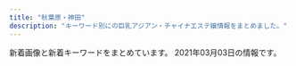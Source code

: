 ```yaml
---
title: "秋葉原・神田"
description: "キーワード別にの巨乳アジアン・チャイナエステ嬢情報をまとめました。"
---
```


新着画像と新着キーワードをまとめています。
2021年03月03日の情報です。

<DmmAffiliateIns />
<KeywordTable
  shops={
    [
    {
        "station": "JR\u795e\u7530\u99c5\u5317\u53e3",
        "keywords": {
            "C": 6,
            "88": 4,
            "D": 6,
            "90": 2,
            "89": 4,
            "85": 2
        },
        "name": "\u5065\u5eb7\u574a",
        "img_links": [
            "http://kenkoubo.link/wp-content/themes/template-salon2/images/info2.png",
            "http://kenkoubo.link/wp-content/themes/template-salon2/images/pickup-ttl.png",
            "http://kenkoubo.link/wp-content/uploads/2017/03/05.jpg",
            "http://kenkoubo.link/wp-content/uploads/2020/11/yuko_image_syusei-1-250x375.jpg",
            "https://www.mens-anavi.com/img/mens-esthe1.png",
            "http://es-tsudanuma.com/wp-content/uploads/2016/10/massage-de_88_31.jpg",
            "http://kenkoubo.link/wp-content/uploads/2017/03/05-1.jpg",
            "http://kenkoubo.link/wp-content/themes/template-salon2/images/camp-bnr3.png",
            "http://kenkoubo.link/wp-content/uploads/2019/05/ai_image_1_syusei-900x1600.jpeg",
            "http://kenkoubo.link/wp-content/themes/template-salon2/images/pickup-frame.png",
            "http://kenkoubo.link/wp-content/uploads/2017/03/08-250x375.jpg",
            "http://kenkoubo.link/wp-content/uploads/2017/03/08.jpg",
            "http://kenkoubo.link/wp-content/themes/template-salon2/images/camp-bnr.png",
            "http://kenkoubo.link/wp-content/themes/template-salon2/images/info.png",
            "http://kenkoubo.link/wp-content/uploads/2017/03/07-1.jpg",
            "http://kenkoubo.link/wp-content/uploads/2017/03/09.jpg",
            "http://kenkoubo.link/wp-content/themes/template-salon2/images/slider1.jpg",
            "http://kenkoubo.link/wp-content/uploads/2019/05/ai_image_1_syusei-250x375.jpeg",
            "http://kenkoubo.link/wp-content/themes/template-salon2/images/news-ttl.png",
            "http://kenkoubo.link/wp-content/uploads/2017/03/05-1-250x375.jpg",
            "http://kenkoubo.link/wp-content/themes/template-salon2/images/telm.png",
            "http://kenkoubo.link/wp-content/themes/template-salon2/images/camp-bnr2.png",
            "http://kenkoubo.link/wp-content/themes/template-salon2/images/05.jpg",
            "http://kenkoubo.link/wp-content/themes/template-salon2/images/camp-bnr4.png",
            "http://kenkoubo.link/wp-content/uploads/2017/03/08a.jpg",
            "http://kenkoubo.link/wp-content/uploads/2017/03/03-1-250x375.jpg",
            "http://kenkoubo.link/wp-content/uploads/2017/03/03-1.jpg",
            "http://kenkoubo.link/wp-content/uploads/2017/03/05a.jpg",
            "http://kenkoubo.link/wp-content/themes/template-salon2/images/03.jpg",
            "http://kenkoubo.link/wp-content/uploads/2019/05/rin_image_1_syusei-900x1600.jpeg",
            "http://kenkoubo.link/wp-content/uploads/2019/05/rin_image_1_syusei-250x375.jpeg",
            "http://kenkoubo.link/wp-content/themes/template-salon2/images/08.jpg",
            "http://kenkoubo.link/wp-content/uploads/2020/11/yuko_image_syusei-1.jpg",
            "http://kenkoubo.link/wp-content/uploads/2017/03/08-2.jpg"
        ],
        "url": "http://kenkoubo.link"
    },
    {
        "keywords": {
            "\u4e73": 4,
            "\u5de8\u4e73": 4,
            "C": 33,
            "F": 32
        },
        "url": "https://kanda-on.work/",
        "img_links": [
            "https://kanda-on.work/images/st/st_moe.jpg",
            "https://kanda-on.work/images/top2.png",
            "https://kanda-on.work/images/st/st_ako.jpg",
            "https://kanda-on.work/images/st/st_miki.jpg",
            "https://kanda-on.work/images/st/st_yuzuki.jpg",
            "https://kanda-on.work/images/st/st_kiki.jpg",
            "https://kanda-on.work/images/st/st_mina.jpg",
            "https://kanda-on.work/images/st/st_rara2.jpg",
            "https://kanda-on.work/images/st/st_mika.jpg",
            "https://kanda-on.work/images/st/st_kana.jpg",
            "https://kanda-on.work/images/st/st_maya.jpg",
            "https://kanda-on.work/images/st/st_natsuko.jpg",
            "https://kanda-on.work/images/st/st_koko.jpg",
            "https://kanda-on.work/images/st/st_rara.jpg",
            "https://kanda-on.work/images/st/st_yuki.jpg",
            "https://kanda-on.work/images/st/st_kaori.jpg",
            "https://kanda-on.work/images/top.png",
            "https://kanda-on.work/images/st/st_ruru.jpg",
            "https://kanda-on.work/images/st/st_lemon.jpg",
            "https://kanda-on.work/images/st/st_sakura.jpg",
            "https://kanda-on.work/images/st/st_yuri.jpg",
            "https://kanda-on.work/images/top_campaign_bottom.jpg",
            "https://kanda-on.work/images/st/st_akira.jpg",
            "https://kanda-on.work/images/st/st_arisa.jpg",
            "https://kanda-on.work/images/top_campaign.jpg",
            "https://kanda-on.work/images/st/st_akari.jpg",
            "https://kanda-on.work/images/st/st_mika2.jpg"
        ],
        "station": "JR\u795e\u7530\u99c5\u897f\u53e3",
        "name": "\u6e29"
    },
    {
        "img_links": [
            "http://www.lovegarden-s.info/img/staff.png",
            "http://www.lovegarden-s.info/photo/home/9601430403087.jpg",
            "http://www.lovegarden-s.info/photo/home/7251576458086.jpg",
            "http://www.lovegarden-s.info/photo/home/8901454735680.jpg",
            "http://www.lovegarden-s.info/photo/202002/15809557251246469135.jpg",
            "http://www.lovegarden-s.info/photo/home/4831576458331.jpg",
            "http://www.lovegarden-s.info/img/top.png",
            "http://www.lovegarden-s.info/photo/202001/15796781601253232552.jpg",
            "http://www.lovegarden-s.info/photo/home/9871580969716.jpg",
            "http://www.lovegarden-s.info/photo/home/8341599896251.jpg",
            "http://www.lovegarden-s.info/photo/201504/1430403080602083079.jpg",
            "http://www.lovegarden-s.info/img/pic_info.png",
            "http://www.lovegarden-s.info/photo/201912/15762826581589257136.jpeg",
            "http://www.lovegarden-s.info/photo/home/8951576457983.jpg",
            "http://www.lovegarden-s.info/photo/201912/15764583101976861511.jpg",
            "http://www.lovegarden-s.info/photo/201811/15420361921270089007.jpg",
            "http://www.lovegarden-s.info/img/img1.png",
            "http://www.lovegarden-s.info/img/info.png",
            "http://www.lovegarden-s.info/img/re2.png",
            "http://www.lovegarden-s.info/img/link.png",
            "http://www.lovegarden-s.info/photo/home/4231542036212.jpg",
            "http://www.lovegarden-s.info/photo/201912/15762841361405259657.png",
            "http://www.lovegarden-s.info/photo/home/4781579678186.jpg",
            "http://www.lovegarden-s.info/photo/home/1071580955755.jpg",
            "http://www.lovegarden-s.info/photo/202002/1580969705245014003.jpeg",
            "http://www.lovegarden-s.info/photo/201602/14547356612012610027.jpg",
            "http://www.lovegarden-s.info/photo/201602/1455104915985663806.jpg",
            "http://www.lovegarden-s.info/photo/202009/15998962431272351164.jpeg",
            "http://www.lovegarden-s.info/photo/home/8651455104921.jpg",
            "http://www.lovegarden-s.info/img/return.png",
            "http://www.lovegarden-s.info/img/img2.png"
        ],
        "keywords": {
            "86": 4,
            "85": 6,
            "D": 18,
            "89": 4,
            "87": 8,
            "E": 2
        },
        "station": "JR\u79cb\u8449\u539f\u99c5\u662d\u548c\u901a\u308a\u53e3",
        "name": "\u30e9\u30d6\u30ac\u30fc\u30c7\u30f3",
        "url": "http://www.lovegarden-s.info/"
    },
    {
        "name": "COCORO",
        "url": "http://k-cocoro.co/",
        "keywords": {
            "G": 1,
            "D": 4,
            "E": 4
        },
        "img_links": [
            "http://k-cocoro.co/images/yui.jpg",
            "http://k-cocoro.co/images/pagetop.png",
            "http://k-cocoro.co/images/004.jpg",
            "http://k-cocoro.co/images/gg2.jpg",
            "http://k-cocoro.co/images/girl_top.png",
            "http://k-cocoro.co/images/right_bottom.png",
            "http://k-cocoro.co/images/tite-staff.png",
            "http://k-cocoro.co/images/001.jpg",
            "http://k-cocoro.co/images/s2.jpg",
            "http://k-cocoro.co/images/nei_01.png",
            "http://k-cocoro.co/images/003.jpg",
            "http://k-cocoro.co/images/girlx_top.png",
            "http://k-cocoro.co/images/shishu_02.jpg",
            "http://k-cocoro.co/images/002.jpg",
            "http://k-cocoro.co/images/mya.jpg",
            "http://k-cocoro.co/images/momo.jpg",
            "http://k-cocoro.co/images/noimage.jpg",
            "http://k-cocoro.co/images/ss.jpg",
            "http://k-cocoro.co/images/right_top.png",
            "http://k-cocoro.co/images/yu.jpg",
            "http://k-cocoro.co/images/grande.jpg",
            "http://k-cocoro.co/images/g3.jpg",
            "http://k-cocoro.co/images/nei_03.png",
            "http://k-cocoro.co/images/news_top.jpg",
            "http://k-cocoro.co/images/shishu_01.jpg",
            "http://k-cocoro.co/images/tite-magazine.png",
            "http://k-cocoro.co/images/shishu_03.jpg",
            "http://k-cocoro.co/images/remo.jpg",
            "http://k-cocoro.co/images/mail.png",
            "http://k-cocoro.co/images/girl_01.png",
            "http://k-cocoro.co/images/girl_03.png",
            "http://k-cocoro.co/images/gg1.jpg"
        ],
        "station": "JR\u795e\u7530\u99c5\u6771\u53e3"
    },
    {
        "url": "http://xn--vckg5a9gugx77p8s4b.biz/",
        "img_links": [
            "http://xn--vckg5a9gugx77p8s4b.biz/images/m20.jpg",
            "http://xn--vckg5a9gugx77p8s4b.biz/images/cg01.jpg",
            "http://xn--vckg5a9gugx77p8s4b.biz/images/lab.jpg",
            "http://xn--vckg5a9gugx77p8s4b.biz/images/cg07.jpg",
            "http://xn--vckg5a9gugx77p8s4b.biz/images/rot.jpg",
            "http://xn--vckg5a9gugx77p8s4b.biz/images/top.jpg",
            "http://xn--vckg5a9gugx77p8s4b.biz/images/t3.jpg",
            "http://xn--vckg5a9gugx77p8s4b.biz/images/ltb.jpg",
            "http://xn--vckg5a9gugx77p8s4b.biz/images/m30.jpg",
            "http://xn--vckg5a9gugx77p8s4b.biz/images/cg05.jpg",
            "http://xn--vckg5a9gugx77p8s4b.biz/images/cg02.jpg",
            "http://xn--vckg5a9gugx77p8s4b.biz/images/ret.jpg",
            "http://xn--vckg5a9gugx77p8s4b.biz/images/t5.jpg",
            "http://xn--vckg5a9gugx77p8s4b.biz/images/line.png",
            "http://xn--vckg5a9gugx77p8s4b.biz/images/fla.jpg",
            "http://xn--vckg5a9gugx77p8s4b.biz/images/act.jpg",
            "http://xn--vckg5a9gugx77p8s4b.biz/images/cg06.jpg",
            "http://xn--vckg5a9gugx77p8s4b.biz/images/t4.jpg",
            "http://xn--vckg5a9gugx77p8s4b.biz/images/t2.jpg",
            "http://xn--vckg5a9gugx77p8s4b.biz/images/cg051.jpg",
            "http://xn--vckg5a9gugx77p8s4b.biz/images/no.png",
            "http://xn--vckg5a9gugx77p8s4b.biz/images/m50.jpg",
            "http://xn--vckg5a9gugx77p8s4b.biz/images/cg03.jpg",
            "http://xn--vckg5a9gugx77p8s4b.biz/images/ret1.jpg",
            "http://xn--vckg5a9gugx77p8s4b.biz/images/t1.jpg",
            "http://xn--vckg5a9gugx77p8s4b.biz/images/m40.jpg",
            "http://xn--vckg5a9gugx77p8s4b.biz/images/m10.jpg",
            "http://xn--vckg5a9gugx77p8s4b.biz/images/m60.jpg"
        ],
        "keywords": {
            "D": 2,
            "E": 4,
            "85": 1,
            "86": 5
        },
        "name": "\u82b1\u6c34\u6728",
        "station": "JR\u79cb\u8449\u539f\u99c5\u662d\u548c\u901a\u308a\u53e3"
    },
    {
        "url": "http://kaede.tyo.cm/",
        "img_links": [
            "http://kaede.tyo.cm/images/n1.jpg",
            "http://kaede.tyo.cm/images/s1.png",
            "http://kaede.tyo.cm/photos/sites/15/2019/07/2019072310543855.jpg",
            "http://kaede.tyo.cm/photos/sites/15/2018/01/2018013009203349.jpg",
            "http://kaede.tyo.cm/images/top.png",
            "http://kaede.tyo.cm/photos/sites/15/2018/03/2018031401333199.jpg",
            "http://kaede.tyo.cm/photos/sites/15/2019/08/201908021145272.jpg",
            "http://kaede.tyo.cm/photos/sites/15/2017/04/8.jpg",
            "http://kaede.tyo.cm/photos/sites/15/2017/03/298510852981895493.jpg",
            "http://kaede.tyo.cm/photos/sites/15/2018/12/2018122510575438.jpg",
            "http://kaede.tyo.cm/photos/sites/15/2018/07/2018070602462928.jpg",
            "http://kaede.tyo.cm/photos/sites/15/2018/03/2018032208244424.jpg",
            "http://kaede.tyo.cm/photos/sites/15/2019/07/2019072218445895.jpg",
            "http://kaede.tyo.cm/photos/sites/15/2018/10/2018101210462259.jpg",
            "http://kaede.tyo.cm/photos/sites/15/2017/05/05.jpg",
            "http://kaede.tyo.cm/images/room1.jpg",
            "http://kaede.tyo.cm/photos/sites/15/2018/12/2018122510562151.jpg",
            "http://kaede.tyo.cm/images/s_news.png",
            "http://kaede.tyo.cm/photos/sites/15/2019/11/2019110102312566.jpg",
            "http://kaede.tyo.cm/photos/sites/15/2018/12/2018122811325315.jpg",
            "http://kaede.tyo.cm/photos/sites/15/2017/11/2017112902394723.jpg",
            "http://kaede.tyo.cm/images/n3.png",
            "http://kaede.tyo.cm/photos/sites/15/2018/09/2018090301232862.jpg",
            "http://kaede.tyo.cm/images/mobile.png",
            "http://kaede.tyo.cm/photos/sites/15/2018/06/2018060802410544.jpg",
            "http://kaede.tyo.cm/photos/sites/15/2018/07/201807050359241.jpg",
            "http://kaede.tyo.cm/photos/sites/15/2017/07/\u5fae\u4fe1\u56fe\u7247_20170731133036.jpg",
            "http://kaede.tyo.cm/images/s_pick.png",
            "http://kaede.tyo.cm/photos/sites/15/2019/11/2019110102312976.jpg",
            "http://kaede.tyo.cm/photos/sites/15/2017/04/03.jpg",
            "http://kaede.tyo.cm/photos/sites/15/2020/03/2020031613344696.jpg",
            "http://kaede.tyo.cm/photos/sites/15/2017/12/2017121802123582.jpg",
            "http://kaede.tyo.cm/photos/sites/15/2017/05/10.jpg",
            "http://kaede.tyo.cm/photos/sites/15/2018/05/2018052602053211.jpg",
            "http://kaede.tyo.cm/images/room4.jpg",
            "http://kaede.tyo.cm/photos/sites/15/2020/08/2020081913203996.jpg",
            "http://kaede.tyo.cm/images/s_staff.jpg",
            "http://kaede.tyo.cm/images/s3.png",
            "http://kaede.tyo.cm/images/room3.jpg",
            "http://kaede.tyo.cm/photos/sites/15/2019/05/2019051510502494.jpg",
            "http://kaede.tyo.cm/photos/sites/15/2019/08/201908031036100.jpg",
            "http://kaede.tyo.cm/photos/sites/15/2018/04/2018042103445537.jpg",
            "http://kaede.tyo.cm/photos/sites/15/2018/12/2018122110282270.jpg",
            "http://kaede.tyo.cm/images/room2.jpg",
            "http://kaede.tyo.cm/photos/sites/15/2018/07/2018071202180120.jpg",
            "http://kaede.tyo.cm/photos/sites/15/2017/05/1.jpg",
            "http://kaede.tyo.cm/photos/sites/15/2019/01/2019012110352218.jpg",
            "http://kaede.tyo.cm/photos/sites/15/2019/09/2019092410360674.jpg",
            "http://kaede.tyo.cm/photos/sites/15/2017/04/st4.jpg",
            "http://kaede.tyo.cm/photos/sites/15/2018/09/2018092310253191.jpg"
        ],
        "station": "JR\u795e\u7530\u99c5\u6771\u53e3",
        "keywords": {
            "C": 2,
            "D": 21,
            "87": 6,
            "85": 5,
            "88": 2,
            "84": 1,
            "86": 14,
            "F": 1,
            "90": 1,
            "E": 5,
            "\u4e73": 1
        },
        "name": "\u604b\u306e\u82b1"
    },
    {
        "name": "Oualia\u30fb\u30af\u30aa\u30ea\u30a2",
        "img_links": [
            "http://www.asakusabashi-est.xyz/images/staff/4/3.jpg",
            "http://www.asakusabashi-est.xyz/images/index-aridel_18.jpg",
            "http://www.asakusabashi-est.xyz/images/staff/6.jpg",
            "http://www.asakusabashi-est.xyz/images/idnex-down/index-down-if_05.jpg",
            "http://www.asakusabashi-est.xyz/images/idnex-down/index-down-if_03.jpg",
            "http://www.asakusabashi-est.xyz/images/nav/lanmu-t-sys.jpg",
            "http://www.asakusabashi-est.xyz/images/index-aridel_10.jpg",
            "http://www.asakusabashi-est.xyz/images/idnex-down/index-down-if_12.jpg",
            "http://www.asakusabashi-est.xyz/images/index-aridel_02.jpg",
            "http://www.asakusabashi-est.xyz/images/staff/4/2.jpg",
            "http://www.asakusabashi-est.xyz/images/staff/akira.jpg",
            "http://www.asakusabashi-est.xyz/images/idnex-down/index-down-if_07.jpg",
            "http://www.asakusabashi-est.xyz/images/shop/zi4.png",
            "http://www.asakusabashi-est.xyz/images/shop/zi2.png",
            "http://www.asakusabashi-est.xyz/images/index-aridel_07.jpg",
            "http://www.asakusabashi-est.xyz/images/shop/zi3.png",
            "http://www.asakusabashi-est.xyz/images/nav/lanmu-t-st.jpg",
            "http://www.asakusabashi-est.xyz/images/index-aridel_24.jpg",
            "http://www.asakusabashi-est.xyz/images/nav/lanmu-t-job.jpg",
            "http://www.asakusabashi-est.xyz/images/staff/4/4.jpg",
            "http://www.asakusabashi-est.xyz/images/staff/2/moro/moro.jpg",
            "http://www.asakusabashi-est.xyz/images/sys/lanmu-zi-s7.png",
            "http://www.asakusabashi-est.xyz/images/top/t3.jpg",
            "http://www.asakusabashi-est.xyz/images/shop/zi.png",
            "http://www.asakusabashi-est.xyz/images/index-aridel_20.jpg",
            "http://www.asakusabashi-est.xyz/images/top/t2.jpg",
            "http://www.asakusabashi-est.xyz/images/top/t3.png"
        ],
        "keywords": {
            "84": 1
        },
        "station": "JR\u6d45\u8349\u6a4b\u99c5\u6771\u53e3",
        "url": "http://www.asakusabashi-est.xyz/"
    },
    {
        "name": "NeNe\uff5e\u30cd\u30cd\uff5e",
        "url": "http://nene-kanda.net/index.html",
        "img_links": [
            "http://nene-kanda.net/images/share/tel.png",
            "http://nene-kanda.net/images/st/st_miki.jpg",
            "http://nene-kanda.net/images/st/st_ruru.jpg",
            "http://nene-kanda.net/images/2.jpg",
            "http://nene-kanda.net/images/1.jpg",
            "http://nene-kanda.net/images/share/pagetop.png",
            "http://nene-kanda.net/images/3.jpg",
            "http://nene-kanda.net/images/st/st_mimi.jpg",
            "http://nene-kanda.net/images/topimage/subimage.jpg",
            "http://nene-kanda.net/images/topimage/topimage.jpg",
            "http://nene-kanda.net/images/st/st_mie.jpg",
            "http://nene-kanda.net/images/st/st_hitomi.jpg",
            "http://nene-kanda.net/images/4.jpg",
            "http://nene-kanda.net/images/st/st_saki.jpg",
            "http://nene-kanda.net/images/share/sptel.png",
            "http://nene-kanda.net/images/st/st_mao.jpg"
        ],
        "keywords": {
            "E": 4,
            "F": 4,
            "C": 33,
            "D": 11
        },
        "station": "JR\u795e\u7530\u99c5\u5317\u53e3"
    },
    {
        "url": "http://genki-morix2.asia/",
        "keywords": {
            "87": 6,
            "C": 9,
            "88": 2,
            "86": 1,
            "85": 7,
            "89": 1,
            "84": 2
        },
        "img_links": [
            "http://genki-morix2.asia/img/st55.jpg",
            "http://genki-morix2.asia/img/st57.jpg",
            "http://genki-morix2.asia/img/st47.jpg",
            "http://genki-morix2.asia/img/st019.jpg",
            "http://genki-morix2.asia/img/Q.png",
            "http://genki-morix2.asia/img/st53.jpg",
            "http://genki-morix2.asia/img/i.png",
            "http://genki-morix2.asia/img/st16.jpg",
            "http://genki-morix2.asia/img/sta55.jpg",
            "http://genki-morix2.asia/img/st30.jpg",
            "http://genki-morix2.asia/img/st38.jpg",
            "http://genki-morix2.asia/img/st54.jpg",
            "http://genki-morix2.asia/img/sta56.jpg",
            "http://genki-morix2.asia/img/st52.jpg",
            "http://genki-morix2.asia/img/st17.jpg",
            "http://genki-morix2.asia/img/st24.jpg",
            "http://genki-morix2.asia/img/a.png",
            "http://genki-morix2.asia/img/st19.jpg",
            "http://genki-morix2.asia/img/sta57.jpg",
            "http://genki-morix2.asia/img/st56.jpg",
            "http://genki-morix2.asia/img/no-photo-newface.jpg",
            "http://genki-morix2.asia/img/botton.png",
            "http://genki-morix2.asia/img/st053.jpg"
        ],
        "station": "JR\u795e\u7530\u99c5\u6771\u53e3",
        "name": "\u5143\u6c17\u30e2\u30ea\u30e2\u30ea"
    },
    {
        "name": "\u30cf\u30d4\u30cd\u30b9",
        "station": "JR\u795e\u7530\u99c5\u5317\u53e3",
        "url": "http://loman.ies.fun/",
        "keywords": {
            "86": 8,
            "E": 4,
            "D": 11,
            "87": 4,
            "85": 5,
            "89": 1,
            "83": 2,
            "C": 33,
            "88": 1
        },
        "img_links": [
            "http://loman.ies.fun/photos/sites/33/2020/03/2020032612000446.jpg",
            "http://loman.ies.fun/images/room3.jpg",
            "http://loman.ies.fun/photos/sites/33/2020/03/202003261138067.jpg",
            "http://loman.ies.fun/photos/sites/33/2020/03/202003261158439.jpg",
            "http://loman.ies.fun/photos/sites/33/2020/03/2020032611445837.jpg",
            "http://loman.ies.fun/images/s_news.png",
            "http://loman.ies.fun/photos/sites/33/2020/03/2020032611581687.jpg",
            "http://loman.ies.fun/images/girl-z2.jpg",
            "http://loman.ies.fun/photos/sites/33/2020/03/2020032611565587.jpg",
            "http://loman.ies.fun/photos/sites/33/2020/03/2020032611511046.jpg",
            "http://loman.ies.fun/images/room4.jpg",
            "http://loman.ies.fun/photos/sites/33/2020/08/2020081913260795.jpg",
            "http://loman.ies.fun/images/room1.jpg",
            "http://loman.ies.fun/photos/sites/33/2020/03/202003261200240.jpg",
            "http://loman.ies.fun/photos/sites/33/2020/03/2020032611584396.jpg",
            "http://loman.ies.fun/photos/sites/33/2020/03/2020032611445885.jpg",
            "http://loman.ies.fun/images/room2.jpg",
            "http://loman.ies.fun/photos/sites/33/2020/03/202003261151446.jpg",
            "http://loman.ies.fun/photos/sites/33/2020/03/2020032611562755.jpg",
            "http://loman.ies.fun/images/s_staff.png",
            "http://loman.ies.fun/images/mobile.jpg",
            "http://loman.ies.fun/images/girl-z1.jpg",
            "http://loman.ies.fun/images/top.png",
            "http://loman.ies.fun/photos/sites/33/2020/03/2020032611565659.jpg",
            "http://loman.ies.fun/photos/sites/33/2020/03/2020032611522152.jpg",
            "http://loman.ies.fun/photos/sites/33/2020/03/2020032611565613.jpg",
            "http://loman.ies.fun/photos/sites/33/2020/03/2020032611153250.jpg",
            "http://loman.ies.fun/photos/sites/33/2020/03/2020032611555543.jpg",
            "http://loman.ies.fun/photos/sites/33/2020/03/2020032611553428.jpg",
            "http://loman.ies.fun/photos/sites/33/2020/03/2020032611443518.jpg",
            "http://loman.ies.fun/images/s_pick.png",
            "http://loman.ies.fun/photos/sites/33/2020/03/2020032611581578.jpg"
        ]
    },
    {
        "img_links": [],
        "name": "\u6c34\u306e\u604b",
        "keywords": {},
        "url": "https://mizuno-koi.com/",
        "station": "JR\u795e\u7530\u99c5\u5357\u53e3"
    },
    {
        "station": "JR\u795e\u7530\u99c5\u897f\u53e3",
        "keywords": {
            "86": 11
        },
        "img_links": [
            "http://massage-esthe.xyz/img/r2.jpg",
            "http://massage-esthe.xyz/img/fla.jpg",
            "http://massage-esthe.xyz/img/eve.jpg",
            "http://massage-esthe.xyz/img/st3.jpg",
            "http://massage-esthe.xyz/img/st5.jpg",
            "http://massage-esthe.xyz/img/nosta.jpg",
            "http://massage-esthe.xyz/img/sta1.jpg",
            "http://massage-esthe.xyz/img/r1.jpg",
            "http://massage-esthe.xyz/img/r4.jpg",
            "http://massage-esthe.xyz/img/no.png",
            "http://massage-esthe.xyz/img/sta5.jpg",
            "http://massage-esthe.xyz/img/st4.jpg",
            "http://massage-esthe.xyz/img/sta2.jpg",
            "http://massage-esthe.xyz/img/top.jpg",
            "http://massage-esthe.xyz/img/sta4.jpg",
            "http://massage-esthe.xyz/img/st2.jpg",
            "http://massage-esthe.xyz/img/sta3.jpg",
            "http://massage-esthe.xyz/img/st1.jpg"
        ],
        "url": "http://massage-esthe.xyz/",
        "name": "\u7652\u3057\u306e\u68ee"
    },
    {
        "name": "\u9806\u98a8",
        "station": "JR\u79cb\u8449\u539f\u99c5\u662d\u548c\u901a\u308a\u53e3",
        "img_links": [
            "http://junpuadmin.jpest.net/uploads/2021/01/g1-1.jpg",
            "http://junpu.jpest.net/images/tt.jpg",
            "http://junpuadmin.jpest.net/uploads/2021/01/admin-ajax.jpg",
            "http://junpuadmin.jpest.net/uploads/2021/01/E3B6B02E-4F32-431B-90DF-8F02A102ED7A.jpg",
            "http://junpuadmin.jpest.net/uploads/2021/01/7.jpg",
            "http://junpu.jpest.net/images/sys4.jpg",
            "http://junpuadmin.jpest.net/uploads/2021/01/8FAC8FB2-DB21-4688-B50C-530DE522F742.jpg",
            "http://junpu.jpest.net/images/sys3.jpg",
            "http://junpuadmin.jpest.net/uploads/2021/01/IMG_1555.jpg",
            "http://junpu.jpest.net/images/head.jpg",
            "http://junpu.jpest.net/images/telb1.jpg",
            "http://junpu.jpest.net/images/footer.jpg",
            "http://junpu.jpest.net/images/tiao.jpg",
            "http://junpuadmin.jpest.net/uploads/2021/01/IMG_1616-2.jpg",
            "http://junpu.jpest.net/images/telhead.jpg",
            "http://junpu.jpest.net/images/r4.jpg",
            "http://junpuadmin.jpest.net/uploads/2021/01/E3B6B02E-4F32-431B-90DF-8F02A102ED7A-1.jpg",
            "http://junpuadmin.jpest.net/uploads/2021/01/IMG_2402-1.jpg",
            "http://junpuadmin.jpest.net/uploads/2021/02/IMG_2214-1.jpg",
            "http://junpuadmin.jpest.net/uploads/2021/01/5.jpg",
            "http://junpuadmin.jpest.net/uploads/2021/01/5BBD19C5-8DEF-48E7-87D0-CEBE168F2E36-2.jpg",
            "http://junpu.jpest.net/images/b1.jpg",
            "http://junpuadmin.jpest.net/uploads/2021/01/6DEF0C3A-BC24-43F3-86B7-EA77E5E3A717.jpg"
        ],
        "url": "http://junpu.jpest.net/",
        "keywords": {
            "88": 1,
            "C": 4,
            "84": 1,
            "87": 1,
            "D": 3,
            "90": 1,
            "89": 1
        }
    },
    {
        "name": "\u5409\u96c5",
        "img_links": [
            "http://ziya7788.info/images/top-1_07.jpg",
            "http://ziya7788.info/images/top-munu-1_04.jpg",
            "http://ziya7788.info/images/i-1.jpg",
            "http://ziya7788.info/images/top-img.jpg",
            "http://ziya7788.info/images/i-4.jpg",
            "http://ziya7788.info/images/top-1_04.jpg",
            "http://ziya7788.info/images/top-munu-1_06.jpg",
            "http://ziya7788.info/images/top-1_01.jpg",
            "http://ziya7788.info/images/top-1_02.jpg",
            "http://ziya7788.info/images/top-munu-1_02.jpg",
            "http://ziya7788.info/images/top-munu-1_01.jpg",
            "http://ziya7788.info/images/top-news.jpg",
            "http://ziya7788.info/images/i-5.jpg",
            "http://ziya7788.info/images/staff-img.jpg",
            "http://ziya7788.info/images/top-1_03.jpg",
            "http://ziya7788.info/images/top-munu-1_03.jpg",
            "http://ziya7788.info/images/top-1_05.jpg",
            "http://ziya7788.info/images/top-1_08.jpg",
            "http://ziya7788.info/images/top-1_09.jpg",
            "http://ziya7788.info/images/i-3.jpg",
            "http://ziya7788.info/images/i-6.jpg",
            "http://ziya7788.info/images/i-2.jpg",
            "http://ziya7788.info/images/top-1_06.jpg",
            "http://ziya7788.info/images/index_qr.jpg",
            "http://ziya7788.info/images/top-munu-1_05.jpg"
        ],
        "url": "http://ziya7788.info/",
        "station": "JR\u79cb\u8449\u539f\u99c5\u662d\u548c\u901a\u308a\u53e3",
        "keywords": {}
    },
    {
        "img_links": [
            "http://jasmine-massage.info/img/st0198.jpg",
            "http://jasmine-massage.info/i/img/r1.jpg",
            "http://jasmine-massage.info/img/botton.jpg",
            "http://jasmine-massage.info/img/mo.png",
            "http://jasmine-massage.info/i/img/sta196.jpg",
            "http://jasmine-massage.info/img/st196.jpg",
            "http://jasmine-massage.info/i/img/st196.jpg",
            "http://jasmine-massage.info/img/st0200.jpg",
            "http://jasmine-massage.info/img/head.jpg",
            "http://jasmine-massage.info/img/sta201.jpg",
            "http://jasmine-massage.info/img/sta200.jpg",
            "http://jasmine-massage.info/img/s198.jpg",
            "http://jasmine-massage.info/img/sta198.jpg",
            "http://jasmine-massage.info/i/img/r4.jpg",
            "http://jasmine-massage.info/img/st0196.jpg",
            "http://jasmine-massage.info/img/sj.jpg",
            "http://jasmine-massage.info/img/st200.jpg",
            "http://jasmine-massage.info/img/st201.jpg",
            "http://jasmine-massage.info/img/nos.jpg",
            "http://jasmine-massage.info/i/img/sta200.jpg",
            "http://jasmine-massage.info/img/sta196.jpg",
            "http://jasmine-massage.info/img/s201.jpg",
            "http://jasmine-massage.info/i/img/sta201.jpg",
            "http://jasmine-massage.info/i/img/sta198.jpg",
            "http://jasmine-massage.info/img/s200.jpg",
            "http://jasmine-massage.info/img/st198.jpg",
            "http://jasmine-massage.info/i/img/r3.jpg",
            "http://jasmine-massage.info/img/s196.jpg",
            "http://jasmine-massage.info/i/img/r2.jpg"
        ],
        "station": "JR\u79cb\u8449\u539f\u99c5\u662d\u548c\u901a\u308a\u53e3",
        "name": "\u96a0\u308c\u5bb6",
        "url": "http://jasmine-massage.info/",
        "keywords": {
            "86": 3,
            "85": 3,
            "D": 5,
            "87": 2,
            "C": 14
        }
    },
    {
        "url": "http://refresh-salon.tokyo/",
        "name": "\u3082\u307f\u697d",
        "keywords": {
            "D": 20,
            "E": 2,
            "C": 41,
            "G": 2
        },
        "img_links": [
            "http://refresh-salon.tokyo/images/st/st_saya.jpg",
            "http://refresh-salon.tokyo/images/st/st_risa.jpg",
            "http://refresh-salon.tokyo/images/st/st_mei.jpg",
            "http://refresh-salon.tokyo/images/st/st_nana.jpg",
            "http://refresh-salon.tokyo/images/st/st_anna.jpg",
            "http://refresh-salon.tokyo/images/st/st_rin.jpg",
            "http://refresh-salon.tokyo/images/img/wanted.jpg",
            "http://refresh-salon.tokyo/images/st/st_miko.jpg",
            "http://refresh-salon.tokyo/images/st/st_momo.jpg",
            "http://refresh-salon.tokyo/images/st/st_koko.jpg",
            "http://refresh-salon.tokyo/images/topimage/main2.jpg",
            "http://refresh-salon.tokyo/images/st/st_mariko.jpg",
            "http://refresh-salon.tokyo/images/st/st_aiko.jpg",
            "http://refresh-salon.tokyo/images/st/st_junko.jpg"
        ],
        "station": "JR\u795e\u7530\u99c5\u897f\u53e3"
    },
    {
        "url": "http://esute-kanda.tokyo/",
        "keywords": {
            "\u7206\u4e73": 3,
            "G": 3,
            "\u4e73": 3,
            "F": 7,
            "E": 3,
            "D": 9,
            "\u80f8": 1,
            "C": 18
        },
        "station": "\u795e\u7530\u99c5\u897f\u53e3",
        "img_links": [
            "http://esute-kanda.tokyo/images/st/st_mao.jpg",
            "http://esute-kanda.tokyo/images/st/st_natsu.jpg",
            "http://esute-kanda.tokyo/images/st/st_yaya.jpg",
            "http://esute-kanda.tokyo/images/st/st_jennie.jpg",
            "http://esute-kanda.tokyo/images/access/ac_photo.jpg",
            "http://esute-kanda.tokyo/images/st/st_ayaka.jpg",
            "http://esute-kanda.tokyo/images/st/st_ran.jpg",
            "http://esute-kanda.tokyo/images/st/st_suzu.jpg",
            "http://esute-kanda.tokyo/images/top2.png",
            "http://esute-kanda.tokyo/images/st/st_momo.jpg",
            "http://esute-kanda.tokyo/images/st/st_riri.jpg",
            "http://esute-kanda.tokyo/images/st/st_moka.jpg",
            "http://esute-kanda.tokyo/images/st/st_jennie2.jpg",
            "http://esute-kanda.tokyo/images/st/st_yuuka.jpg",
            "http://esute-kanda.tokyo/images/st/st_yuki.jpg",
            "http://esute-kanda.tokyo/images/st/st_sakura.jpg",
            "http://esute-kanda.tokyo/images/st/st_ryo.jpg",
            "http://esute-kanda.tokyo/images/st/st_kanon.jpg",
            "http://esute-kanda.tokyo/images/st/st_nanami.jpg",
            "http://esute-kanda.tokyo/images/st/st_riko.jpg",
            "http://esute-kanda.tokyo/images/st/st_mariko.jpg",
            "http://esute-kanda.tokyo/images/st/st_rui.jpg",
            "http://esute-kanda.tokyo/images/top.png",
            "http://esute-kanda.tokyo/images/st/st_yuyu.jpg",
            "http://esute-kanda.tokyo/images/st/st_sara.jpg"
        ],
        "name": "\u8336\u8336"
    },
    {
        "keywords": {
            "C": 1,
            "88": 1,
            "F": 2,
            "89": 2,
            "E": 1
        },
        "img_links": [
            "http://gakuenadmin.jpest.net/uploads/2020/11/2020112607090815.jpeg",
            "http://gakuenadmin.jpest.net/uploads/2021/02/202102151157232.jpeg",
            "http://gakuen.jpest.net/images/c4.jpg",
            "http://gakuen.jpest.net/images/c5.jpg",
            "http://gakuen.jpest.net/images/c10.jpg",
            "http://gakuenadmin.jpest.net/uploads/2021/01/2021013104094765.jpg",
            "http://gakuen.jpest.net/images/c3.jpg",
            "http://gakuenadmin.jpest.net/uploads/2021/02/2021021405363587.jpeg",
            "http://gakuenadmin.jpest.net/uploads/2020/11/2020111707403491.jpg",
            "http://gakuenadmin.jpest.net/uploads/2021/02/2021021404543751.jpg",
            "http://gakuenadmin.jpest.net/uploads/2020/11/2020111905172382.jpeg",
            "http://gakuen.jpest.net/images/c8.jpg",
            "http://gakuen.jpest.net/images/c2.jpg",
            "http://gakuen.jpest.net/images/c1.jpg",
            "http://gakuenadmin.jpest.net/uploads/2021/02/2021021709012527.jpeg",
            "http://gakuenadmin.jpest.net/uploads/2020/11/g4.jpg",
            "http://gakuenadmin.jpest.net/uploads/2021/02/2021021404551428.jpg",
            "http://gakuenadmin.jpest.net/uploads/2021/02/2021021511572740.jpeg",
            "http://gakuen.jpest.net/images/c7.jpg",
            "http://gakuen.jpest.net/images/c9.jpg",
            "http://gakuen.jpest.net/images/c6.jpg",
            "http://gakuenadmin.jpest.net/uploads/2020/11/2020111905143846.jpeg",
            "http://gakuenadmin.jpest.net/uploads/2020/11/202011170741460-e1613281451949.jpg",
            "http://gakuenadmin.jpest.net/uploads/2021/02/2021021404545968.jpg",
            "http://gakuenadmin.jpest.net/uploads/2021/02/2021021404545183.jpg",
            "http://gakuen.jpest.net/images/tel.png",
            "http://gakuenadmin.jpest.net/uploads/2021/01/2021013104085726.jpg",
            "http://gakuenadmin.jpest.net/uploads/2021/02/2021021709042073.jpeg",
            "http://gakuenadmin.jpest.net/uploads/2020/11/2020112607092280.jpeg"
        ],
        "name": "\u5c11\u5973\u5b66\u5712",
        "station": "JR\u79cb\u8449\u539f\u99c5\u662d\u548c\u901a\u308a\u53e3",
        "url": "http://gakuen.jpest.net/"
    },
    {
        "station": "JR\u79cb\u8449\u539f\u99c5\u96fb\u6c17\u8857\u53e3",
        "keywords": {
            "86": 1,
            "87": 2,
            "C": 2,
            "85": 2,
            "D": 3
        },
        "img_links": [
            "http://www.kien-es.info/images/staff_t.jpg",
            "http://www.kien-es.info/sp/images/footer.png",
            "http://www.kien-es.info/img/kaori.png",
            "http://www.kien-es.info/images/mobile.jpg",
            "http://www.kien-es.info/sp/images/tel.jpg",
            "http://www.kien-es.info/images/sm.jpg",
            "http://www.kien-es.info/images/sys1.jpg",
            "http://www.kien-es.info/sp/images/news.jpg",
            "http://www.kien-es.info/sp/images/3.jpg",
            "http://www.kien-es.info/img/kara2.jpg",
            "http://www.kien-es.info/sp/img/kumi1.jpg",
            "http://www.kien-es.info/sp/images/sys4.png",
            "http://www.kien-es.info/images/9.jpg",
            "http://www.kien-es.info/sp/staff/haruka.png",
            "http://www.kien-es.info/images/int1.jpg",
            "http://www.kien-es.info/sp/menu/staff.jpg",
            "http://www.kien-es.info/sp/images/6.jpg",
            "http://www.kien-es.info/sp/images/sys3.jpg",
            "http://www.kien-es.info/sp/img/emi1.jpg",
            "http://www.kien-es.info/sp/images/interior_t.jpg",
            "http://www.kien-es.info/images/3.jpg",
            "http://www.kien-es.info/images/int2.jpg",
            "http://www.kien-es.info/images/sys2.jpg",
            "http://www.kien-es.info/sp/images/ac2.png",
            "http://www.kien-es.info/sp/images/int1.jpg",
            "http://www.kien-es.info/sp/staff/kara.png",
            "http://www.kien-es.info/sp/img/kumi2.jpg",
            "http://www.kien-es.info/sp/images/head.jpg",
            "http://www.kien-es.info/images/14.jpg",
            "http://www.kien-es.info/sp/images/sys2.jpg",
            "http://www.kien-es.info/images/4.jpg",
            "http://www.kien-es.info/img/emi1.jpg",
            "http://www.kien-es.info/sp/staff/emi.png",
            "http://www.kien-es.info/sp/staff/kumi.png",
            "http://www.kien-es.info/sp/staff/yumi.png",
            "http://www.kien-es.info/images/info.jpg",
            "http://www.kien-es.info/img/kaori1.jpg",
            "http://www.kien-es.info/sp/images/1.jpg",
            "http://www.kien-es.info/sp/img/haruka1.jpg",
            "http://www.kien-es.info/images/2.jpg",
            "http://www.kien-es.info/images/head.jpg",
            "http://www.kien-es.info/images/1.jpg",
            "http://www.kien-es.info/sp/menu/top.jpg",
            "http://www.kien-es.info/img/kumi2.jpg",
            "http://www.kien-es.info/img/kumi1.jpg",
            "http://www.kien-es.info/images/12.jpg",
            "http://www.kien-es.info/sp/images/rec.jpg",
            "http://www.kien-es.info/sp/images/int2.png",
            "http://www.kien-es.info/img/kara.png",
            "http://www.kien-es.info/images/11.jpg",
            "http://www.kien-es.info/img/haruka1.jpg",
            "http://www.kien-es.info/sp/img/kara1.jpg",
            "http://www.kien-es.info/sp/img/yumi1.jpg",
            "http://www.kien-es.info/sp/images/info_t.jpg",
            "http://www.kien-es.info/sp/images/ac3.png",
            "http://www.kien-es.info/sp/images/newsb.png",
            "http://www.kien-es.info/img/kumi.png",
            "http://www.kien-es.info/images/10.jpg",
            "http://www.kien-es.info/images/rem.png",
            "http://www.kien-es.info/images/interior_t.jpg",
            "http://www.kien-es.info/sp/img/kara2.jpg",
            "http://www.kien-es.info/sp/img/emi2.jpg",
            "http://www.kien-es.info/sp/images/ac1.jpg",
            "http://www.kien-es.info/img/emi.png",
            "http://www.kien-es.info/sp/images/staff_t.jpg",
            "http://www.kien-es.info/sp/images/9.jpg",
            "http://www.kien-es.info/sp/images/sys1.jpg",
            "http://www.kien-es.info/img/haruka.png",
            "http://www.kien-es.info/sp/images/8.jpg",
            "http://www.kien-es.info/sp/images/info.png",
            "http://www.kien-es.info/images/news.jpg",
            "http://www.kien-es.info/img/kara1.jpg"
        ],
        "url": "http://www.kien-es.info/",
        "name": "\u5947\u7e01\uff5e\u304d\u3048\u3093\uff5e"
    },
    {
        "url": "http://yuri.es-relax.info/",
        "name": "\u767e\u5408",
        "station": "JR\u795e\u7530\u99c5\u6771\u53e3",
        "keywords": {
            "86": 14,
            "88": 2,
            "D": 12
        },
        "img_links": [
            "http://yuri.es-relax.info/images/info3.png",
            "http://yuri.es-relax.info/gals/yuki1.jpg",
            "http://yuri.es-relax.info/images/bg_header.jpg",
            "http://yuri.es-relax.info/images/sayuri1.jpg",
            "http://yuri.es-relax.info/images/info5.jpg",
            "http://yuri.es-relax.info/images/nao1.jpg",
            "http://yuri.es-relax.info/gals/mimi1.jpg",
            "http://yuri.es-relax.info/images/yuyu1.jpg",
            "http://yuri.es-relax.info/gals/riri1.jpg",
            "http://yuri.es-relax.info/images/nana1.jpg",
            "http://yuri.es-relax.info/images/hana1.jpg"
        ]
    },
    {
        "url": "http://rakuen.weblog.tc/",
        "station": "JR\u79cb\u8449\u539f\u99c5\u662d\u548c\u901a\u308a\u53e3",
        "keywords": {
            "87": 1,
            "85": 2,
            "D": 3,
            "86": 3,
            "E": 3,
            "90": 1
        },
        "img_links": [
            "http://rakuen.weblog.tc/2/uploadimg/1597806778.jpg",
            "http://rakuen.weblog.tc/sys2.jpg",
            "http://rakuen.weblog.tc/2/uploadimg/1604372331.jpg",
            "http://rakuen.weblog.tc/2/uploadimg/1587527299.jpg",
            "http://rakuen.weblog.tc/2/uploadimg/1610606104.jpg",
            "http://rakuen.weblog.tc/head.jpg",
            "http://rakuen.weblog.tc/2/uploadimg/1608816747.jpg",
            "http://rakuen.weblog.tc/int1.png",
            "http://rakuen.weblog.tc/staff_t.jpg",
            "http://rakuen.weblog.tc/news.jpg",
            "http://rakuen.weblog.tc/sys1.jpg",
            "http://rakuen.weblog.tc/s1.png",
            "http://rakuen.weblog.tc/2/uploadimg/1610606335.jpg",
            "http://rakuen.weblog.tc/2/uploadimg/1587527512.jpg",
            "http://rakuen.weblog.tc/2/uploadimg/1607661251.jpg",
            "http://rakuen.weblog.tc/2/uploadimg/1591787978.jpg"
        ],
        "name": "\u697d\u5712"
    },
    {
        "url": "http://x-akb.info/",
        "img_links": [
            "http://x-akb.info/img/t2.jpg",
            "http://x-akb.info/img/st46.jpg",
            "http://x-akb.info/img/st34.jpg",
            "http://x-akb.info/img/st35.jpg",
            "http://x-akb.info/img/st42.jpg",
            "http://x-akb.info/img/bottom.png",
            "http://x-akb.info/img/p-49.jpg",
            "http://x-akb.info/img/st44.jpg",
            "http://x-akb.info/img/st49.jpg",
            "http://x-akb.info/img/st035.jpg",
            "http://x-akb.info/img/p-46.jpg",
            "http://x-akb.info/img/st50.jpg",
            "http://x-akb.info/img/st043.jpg",
            "http://x-akb.info/img/st45.jpg",
            "http://x-akb.info/img/p-42.jpg",
            "http://x-akb.info/img/mo.png",
            "http://x-akb.info/img/t3.jpg",
            "http://asakusabashi.analytics.qlook.net/counter.png",
            "http://x-akb.info/img/p-44.jpg",
            "http://x-akb.info/img/p-50.jpg",
            "http://x-akb.info/img/st40.jpg",
            "http://x-akb.info/img/t1.jpg",
            "http://x-akb.info/img/p-45.jpg",
            "http://x-akb.info/img/st36.jpg",
            "http://x-akb.info/img/st0043.jpg",
            "http://x-akb.info/img/p-40.jpg",
            "http://x-akb.info/img/p-34.jpg",
            "http://x-akb.info/img/st0035.jpg",
            "http://x-akb.info/img/p-35.jpg",
            "http://x-akb.info/img/p-36.jpg",
            "http://x-akb.info/img/nos.jpg",
            "http://x-akb.info/img/p-43.jpg"
        ],
        "name": "AKB",
        "station": "JR\u6d45\u8349\u6a4b\u99c5\u6771\u53e3",
        "keywords": {
            "85": 1,
            "86": 4,
            "C": 19,
            "D": 10,
            "84": 1,
            "F": 1,
            "87": 5
        }
    },
    {
        "url": "http://yu-ai.work/",
        "name": "\u7652\u611b",
        "station": "JR\u79cb\u8449\u539f\u99c5\u662d\u548c\u901a\u308a\u53e3",
        "img_links": [
            "http://yu-ai.work/img/sc13.jpg",
            "http://yu-ai.work/img/nos.jpg",
            "http://yu-ai.work/sp/img/t-s.jpg",
            "http://yu-ai.work/img/st009.jpg",
            "http://yu-ai.work/img/st16.jpg",
            "http://yu-ai.work/img/st020.jpg",
            "http://yu-ai.work/sp/img/t-o.jpg",
            "http://yu-ai.work/sp/img/sta10.jpg",
            "http://yu-ai.work/img/botton.jpg",
            "http://yu-ai.work/sp/img/info.jpg",
            "http://yu-ai.work/img/sc20.jpg",
            "http://yu-ai.work/img/acc2.jpg",
            "http://yu-ai.work/img/head.jpg",
            "http://yu-ai.work/img/st013.jpg",
            "http://yu-ai.work/sp/img/t-a.jpg",
            "http://yu-ai.work/img/sta13.jpg",
            "http://yu-ai.work/img/sta9.jpg",
            "http://yu-ai.work/sp/img/sys.jpg",
            "http://yu-ai.work/sp/img/acc2.jpg",
            "http://yu-ai.work/img/st13.jpg",
            "http://yu-ai.work/sp/img/sta18.jpg",
            "http://yu-ai.work/img/st9.jpg",
            "http://yu-ai.work/sp/img/t-t.jpg",
            "http://yu-ai.work/img/sta12.jpg",
            "http://yu-ai.work/img/sc19.jpg",
            "http://yu-ai.work/img/sta15.jpg",
            "http://yu-ai.work/sp/img/p20.jpg",
            "http://yu-ai.work/sp/img/t-r.jpg",
            "http://yu-ai.work/img/sc12.jpg",
            "http://yu-ai.work/img/sta10.jpg",
            "http://yu-ai.work/sp/img/sta15.jpg",
            "http://yu-ai.work/sp/img/sta16.jpg",
            "http://yu-ai.work/sp/img/tel.jpg",
            "http://yu-ai.work/img/st0013.jpg",
            "http://yu-ai.work/img/acc3.jpg",
            "http://yu-ai.work/img/sta20.jpg",
            "http://yu-ai.work/img/st12.jpg",
            "http://yu-ai.work/sp/img/p19.jpg",
            "http://yu-ai.work/img/st018.jpg",
            "http://yu-ai.work/sp/img/sta20.jpg",
            "http://yu-ai.work/sp/img/sta12.jpg",
            "http://yu-ai.work/sp/img/acc3.jpg",
            "http://yu-ai.work/sp/img/pc.jpg",
            "http://yu-ai.work/img/sta17.jpg",
            "http://yu-ai.work/img/fla.jpg",
            "http://yu-ai.work/img/st015.jpg",
            "http://yu-ai.work/sp/img/p18.jpg",
            "http://yu-ai.work/sp/img/acc1.jpg",
            "http://yu-ai.work/sp/img/tit.jpg",
            "http://yu-ai.work/sp/img/botton.jpg",
            "http://yu-ai.work/img/sta18.jpg",
            "http://yu-ai.work/img/st17.jpg",
            "http://yu-ai.work/sp/img/time.jpg",
            "http://yu-ai.work/img/st19.jpg",
            "http://yu-ai.work/img/st10.jpg",
            "http://yu-ai.work/img/st012.jpg",
            "http://yu-ai.work/img/st20.jpg",
            "http://yu-ai.work/img/st014.jpg",
            "http://yu-ai.work/img/sc10.jpg",
            "http://yu-ai.work/sp/img/add.jpg",
            "http://yu-ai.work/sp/img/sta19.jpg",
            "http://yu-ai.work/sp/img/sta9.jpg",
            "http://yu-ai.work/img/st019.jpg",
            "http://yu-ai.work/img/sc16.jpg",
            "http://yu-ai.work/sp/img/sta13.jpg",
            "http://yu-ai.work/img/sc9.jpg",
            "http://yu-ai.work/img/st09.jpg",
            "http://yu-ai.work/img/sta19.jpg",
            "http://yu-ai.work/img/st0012.jpg",
            "http://yu-ai.work/sp/img/sta17.jpg",
            "http://yu-ai.work/img/sta16.jpg",
            "http://yu-ai.work/img/st15.jpg",
            "http://yu-ai.work/img/st14.jpg",
            "http://yu-ai.work/img/st010.jpg",
            "http://yu-ai.work/img/sc17.jpg",
            "http://yu-ai.work/img/men-es-ran.jpg",
            "http://yu-ai.work/img/sc15.jpg",
            "http://yu-ai.work/sp/img/p17.jpg",
            "http://yu-ai.work/sp/img/pic.jpg",
            "http://yu-ai.work/img/sc18.jpg",
            "http://yu-ai.work/img/sc14.jpg",
            "http://yu-ai.work/sp/img/cam.jpg",
            "http://yu-ai.work/img/sta14.jpg",
            "http://yu-ai.work/sp/img/sta14.jpg",
            "http://yu-ai.work/img/st18.jpg",
            "http://yu-ai.work/img/acc1.jpg"
        ],
        "keywords": {
            "85": 24,
            "E": 3,
            "C": 24,
            "84": 3,
            "87": 3,
            "86": 3,
            "D": 24
        }
    },
    {
        "station": "JR\u79cb\u8449\u539f\u99c5\u662d\u548c\u901a\u308a\u53e3",
        "name": "\u30d1\u30f3\u30c0\u30de\u30c3\u30b5\u30fc\u30b8",
        "img_links": [
            "https://yumegokochi1.com/_src/49690958/mikinew22.png",
            "https://yumegokochi1.com/_src/49451747/mikinew22.png",
            "https://yumegokochi1.com/_src/49451751/s__37707790.jpg",
            "https://yumegokochi1.com/_src/49451698/img20200920211111185467.png",
            "https://yumegokochi1.com/_src/49451721/2019-06-03_20200201221114.png",
            "https://yumegokochi1.com/_src/49801147/1.jpg",
            "https://yumegokochi1.com/_src/49451757/mikinew22.png",
            "https://yumegokochi1.com/_src/49451712/gettyimages-1124713982.jpg",
            "https://yumegokochi1.com/_src/49451725/img20200920211111185467.png",
            "https://yumegokochi1.com/_src/49451688/mikinew22.png",
            "https://yumegokochi1.com/_src/49451714/img20200920211111185467.png",
            "https://yumegokochi1.com/_src/49451708/img20200921221149975618.png",
            "https://yumegokochi1.com/_src/49451694/img20200920141422782540.png",
            "https://yumegokochi1.com/_src/49451759/mikinew22.png",
            "https://yumegokochi1.com/_src/49800856/2.jpg",
            "https://yumegokochi1.com/_src/49800727/1.jpg",
            "https://yumegokochi1.com/_src/53271233/hinamatsuri.jpg",
            "https://yumegokochi1.com/_src/49451753/mikinew22.png",
            "https://yumegokochi1.com/_src/49451769/sign.png",
            "https://yumegokochi1.com/_src/49451704/img20200921221149975618.png",
            "https://yumegokochi1.com/_src/49451739/s__37322773.jpg",
            "https://yumegokochi1.com/_src/49451706/img20200921221149975618.png",
            "https://yumegokochi1.com/_src/49690956/mikinew22.png",
            "https://yumegokochi1.com/_src/49451710/gettyimages-1124713982.jpg",
            "https://yumegokochi1.com/_src/49601604/img_5364.png",
            "https://yumegokochi1.com/_src/49451804/9dfc3519-db15-4421-9d5a-72bca41cf758.jpg",
            "https://yumegokochi1.com/_src/49800472/mikinew22.png",
            "https://yumegokochi1.com/_src/49600657/mikinew22.png",
            "https://yumegokochi1.com/_src/49451741/panda.png",
            "https://yumegokochi1.com/_src/49800470/mikinew22.png",
            "https://yumegokochi1.com/_src/49601606/mikinew22.png",
            "https://yumegokochi1.com/_src/49451690/tel.png",
            "https://yumegokochi1.com/_src/49451761/73712a1b-86b8-482b-b4d2-d8a85862327f.jpg",
            "https://yumegokochi1.com/_src/49451724/2019-06-03_20200201221114.png",
            "https://yumegokochi1.com/_src/49451755/mikinew22.png",
            "https://yumegokochi1.com/_src/49451762/9dfc3519-db15-4421-9d5a-72bca41cf758.jpg",
            "https://yumegokochi1.com/_src/49600659/mikinew22.png"
        ],
        "keywords": {},
        "url": "https://yumegokochi1.com/"
    },
    {
        "img_links": [
            "http://yudokoro.xyz/images/news_image.jpg",
            "http://yudokoro.xyz/images/header_img.png",
            "http://yudokoro.xyz/images/st/st_rara.jpg",
            "http://yudokoro.xyz/images/st/st_yuyu.jpg",
            "http://yudokoro.xyz/images/concept.jpg",
            "http://yudokoro.xyz/images/st/st_yaya.jpg",
            "http://yudokoro.xyz/images/st/st_koko.jpg",
            "http://yudokoro.xyz/images/campaign.jpg",
            "http://yudokoro.xyz/images/st/st_yumi.jpg",
            "http://yudokoro.xyz/images/st/st_rena.jpg",
            "http://yudokoro.xyz/images/header_main_visual1.jpg",
            "http://yudokoro.xyz/images/st/st_momoka.jpg",
            "http://yudokoro.xyz/images/st/st_ai.jpg",
            "http://yudokoro.xyz/images/st/st_miro.jpg",
            "http://yudokoro.xyz/images/st/st_miho.jpg",
            "http://yudokoro.xyz/images/header_main_visual2.jpg",
            "http://yudokoro.xyz/images/st/st_maya.jpg",
            "http://yudokoro.xyz/images/header_main_visual3.jpg",
            "http://yudokoro.xyz/images/st/st_ao.jpg"
        ],
        "keywords": {
            "C": 25,
            "D": 163,
            "E": 50,
            "G": 22,
            "F": 25
        },
        "url": "http://yudokoro.xyz/",
        "station": "JR\u795e\u7530\u99c5\u5317\u53e3",
        "name": "\u7652\u51e6\uff5e\u3086\u3069\u3053\u308d"
    },
    {
        "url": "http://genkidou.work/",
        "station": "JR\u795e\u7530\u99c5\u897f\u53e3",
        "img_links": [
            "http://genkidou.work/sp/img/acc4.jpg",
            "http://genkidou.work/img/st20.jpg",
            "http://genkidou.work/img/fla-3.jpg",
            "http://genkidou.work/sp/img/st10.jpg",
            "http://genkidou.work/sp/img/p20.jpg",
            "http://genkidou.work/sp/img/pic.jpg",
            "http://genkidou.work/img/fla.jpg",
            "http://genkidou.work/img/st0011.jpg",
            "http://genkidou.work/sp/img/tel.jpg",
            "http://genkidou.work/img/r9.jpg",
            "http://genkidou.work/img/st2.jpg",
            "http://genkidou.work/sp/img/st24.jpg",
            "http://genkidou.work/sp/img/st13.jpg",
            "http://genkidou.work/sp/img/acc5.jpg",
            "http://genkidou.work/img/st16.jpg",
            "http://genkidou.work/img/s1.jpg",
            "http://genkidou.work/sp/img/acc6.jpg",
            "http://genkidou.work/sp/img/add.jpg",
            "http://genkidou.work/img/head.jpg",
            "http://genkidou.work/sp/img/st20.jpg",
            "http://genkidou.work/img/s3.jpg",
            "http://genkidou.work/img/acc6.jpg",
            "http://genkidou.work/sp/img/t-o.jpg",
            "http://genkidou.work/img/sta6.jpg",
            "http://genkidou.work/img/st4.jpg",
            "http://genkidou.work/sp/img/st23.jpg",
            "http://genkidou.work/img/s4.jpg",
            "http://genkidou.work/img/s5.jpg",
            "http://genkidou.work/sp/img/p24.jpg",
            "http://genkidou.work/img/s2.jpg",
            "http://genkidou.work/img/st011.jpg",
            "http://genkidou.work/img/acc5.jpg",
            "http://genkidou.work/sp/img/acc2.jpg",
            "http://genkidou.work/sp/img/acc1.jpg",
            "http://genkidou.work/img/st21.jpg",
            "http://genkidou.work/sp/img/t-a.jpg",
            "http://genkidou.work/img/st23.jpg",
            "http://genkidou.work/img/st3.jpg",
            "http://genkidou.work/img/fla-1.jpg",
            "http://genkidou.work/img/mo.png",
            "http://genkidou.work/img/sta10.jpg",
            "http://genkidou.work/img/acc4.jpg",
            "http://genkidou.work/sp/img/time.jpg",
            "http://genkidou.work/sp/img/t-r.jpg",
            "http://genkidou.work/img/st12.jpg",
            "http://genkidou.work/img/sta16.jpg",
            "http://genkidou.work/sp/img/st6.jpg",
            "http://genkidou.work/img/acc1.jpg",
            "http://genkidou.work/img/st13.jpg",
            "http://genkidou.work/img/st22.jpg",
            "http://genkidou.work/img/acc2.jpg",
            "http://genkidou.work/sp/img/sys.jpg",
            "http://genkidou.work/sp/img/botton.jpg",
            "http://genkidou.work/sp/img/st11.jpg",
            "http://genkidou.work/img/st6.jpg",
            "http://genkidou.work/sp/img/t-t.jpg",
            "http://genkidou.work/sp/img/koko_234x60.png",
            "http://genkidou.work/img/st18.jpg",
            "http://genkidou.work/img/st9.jpg",
            "http://genkidou.work/sp/img/tit.jpg",
            "http://genkidou.work/img/sta24.jpg",
            "http://genkidou.work/img/st010.jpg",
            "http://genkidou.work/img/sta2.jpg",
            "http://genkidou.work/sp/img/info.jpg",
            "http://genkidou.work/img/body2.jpg",
            "http://genkidou.work/sp/img/sch.jpg",
            "http://genkidou.work/img/sta20.jpg",
            "http://genkidou.work/img/st7.jpg",
            "http://genkidou.work/img/koko_468x60.png",
            "http://genkidou.work/img/sta11.jpg",
            "http://genkidou.work/sp/img/st18.jpg",
            "http://genkidou.work/img/sta22.jpg",
            "http://genkidou.work/sp/img/cam.jpg",
            "http://genkidou.work/sp/img/pc.jpg",
            "http://genkidou.work/sp/img/acc3.jpg",
            "http://genkidou.work/img/fla-2.jpg",
            "http://genkidou.work/sp/img/st16.jpg",
            "http://genkidou.work/img/botton.jpg",
            "http://genkidou.work/sp/img/p23.jpg",
            "http://genkidou.work/img/st17.jpg",
            "http://genkidou.work/sp/img/st22.jpg",
            "http://genkidou.work/img/sta23.jpg",
            "http://genkidou.work/sp/img/t-s.jpg",
            "http://genkidou.work/img/st24.jpg",
            "http://genkidou.work/img/acc3.jpg",
            "http://genkidou.work/sp/img/st2.jpg"
        ],
        "name": "\u5143\u6c17\u5802\uff5e\u3052\u3093\u304d\u3069\u3046\uff5e",
        "keywords": {
            "F": 6,
            "85": 5,
            "88": 5,
            "87": 11,
            "H": 1,
            "89": 2,
            "D": 15,
            "91": 3,
            "C": 26,
            "E": 9,
            "86": 7
        }
    },
    {
        "keywords": {
            "90": 1,
            "88": 1,
            "D": 6,
            "G": 1,
            "86": 1,
            "89": 1,
            "87": 5,
            "F": 2
        },
        "img_links": [
            "http://www.rave.masg.info/images/maga.jpg",
            "http://www.rave.masg.info/images/shop/shop03.jpg",
            "http://www.rave.masg.info/files/015-03.jpg",
            "http://www.rave.masg.info/images/zi_massage.png",
            "http://www.rave.masg.info/images/s1.jpg",
            "http://www.rave.masg.info/files/005.jpg",
            "http://www.rave.masg.info/files/002.jpg",
            "http://www.rave.masg.info/images/pick.png",
            "http://www.rave.masg.info/files/014.jpg",
            "http://www.rave.masg.info/files/003-03.jpg",
            "http://www.rave.masg.info/files/009.jpg",
            "http://www.rave.masg.info/files/008-03.jpg",
            "http://www.rave.masg.info/images/new1.png",
            "http://www.rave.masg.info/images/s3.jpg",
            "http://www.rave.masg.info/images/new3.png",
            "http://www.rave.masg.info/images/shop/shop02.jpg",
            "http://www.rave.masg.info/files/014-02.jpg",
            "http://www.rave.masg.info/files/006-02.jpg",
            "http://www.rave.masg.info/images/shop/shop04.jpg",
            "http://www.rave.masg.info/images/s2.jpg",
            "http://www.rave.masg.info/files/003.jpg",
            "http://www.rave.masg.info/files/005-02.jpg",
            "http://www.rave.masg.info/files/002-03.jpg",
            "http://www.rave.masg.info/images/shop/shop01.jpg",
            "http://www.rave.masg.info/images/s4.jpg",
            "http://www.rave.masg.info/images/xian.png",
            "http://www.rave.masg.info/files/003-02.jpg",
            "http://www.rave.masg.info/files/001-03.jpg",
            "http://www.rave.masg.info/files/006.jpg",
            "http://www.rave.masg.info/images/tel.png",
            "http://www.rave.masg.info/images/s5.jpg",
            "http://www.rave.masg.info/images/main_bottom.png",
            "http://www.rave.masg.info/images/infotiao1.jpg",
            "http://www.rave.masg.info/files/008.jpg",
            "http://www.rave.masg.info/images/service.png",
            "http://www.rave.masg.info/files/001-02.jpg",
            "http://www.rave.masg.info/images/main_top.png",
            "http://www.rave.masg.info/files/009-02.jpg",
            "http://www.rave.masg.info/files/006-03.jpg",
            "http://www.rave.masg.info/files/015-02.jpg",
            "http://www.rave.masg.info/files/008-02.jpg",
            "http://www.rave.masg.info/files/009-03.jpg",
            "http://www.rave.masg.info/files/015.jpg",
            "http://www.rave.masg.info/files/001.jpg",
            "http://www.rave.masg.info/images/zi_staff.png",
            "http://www.rave.masg.info/files/014-03.jpg",
            "http://www.rave.masg.info/files/005-03.jpg",
            "http://www.rave.masg.info/files/002-02.jpg"
        ],
        "name": "RAVE \u30ec\u30a4\u30f4",
        "url": "http://www.rave.masg.info/",
        "station": "JR\u79cb\u8449\u539f\u99c5\u662d\u548c\u901a\u308a\u53e3"
    },
    {
        "keywords": {
            "85": 2,
            "D": 12,
            "87": 8,
            "E": 8,
            "C": 26,
            "86": 10
        },
        "station": "JR\u795e\u7530\u99c5\u897f\u53e3",
        "img_links": [
            "http://chou-massage.work/img/st2.jpg",
            "http://chou-massage.work/img/st8.jpg",
            "http://chou-massage.work/sp/img/acc.jpg",
            "http://chou-massage.work/img/st3.jpg",
            "http://chou-massage.work/sp/img/fla-3.jpg",
            "http://chou-massage.work/img/st7.jpg",
            "http://chou-massage.work/img/sta3.jpg",
            "http://chou-massage.work/sp/img/st8.jpg",
            "http://chou-massage.work/img/st1.jpg",
            "http://chou-massage.work/sp/img/mo.png",
            "http://chou-massage.work/sp/img/sta1.jpg",
            "http://chou-massage.work/sp/img/fla-1.jpg",
            "http://chou-massage.work/sp/img/botton.jpg",
            "http://chou-massage.work/img/sta1.jpg",
            "http://chou-massage.work/img/mo.png",
            "http://chou-massage.work/sp/img/st7.jpg",
            "http://chou-massage.work/sp/img/sta2.jpg",
            "http://chou-massage.work/img/fla-2.jpg",
            "http://chou-massage.work/img/sta7.jpg",
            "http://chou-massage.work/sp/img/st2.jpg",
            "http://chou-massage.work/sp/img/sta8.jpg",
            "http://chou-massage.work/img/fla-3.jpg",
            "http://chou-massage.work/sp/img/st1.jpg",
            "http://chou-massage.work/img/botton.jpg",
            "http://chou-massage.work/img/acc.jpg",
            "http://chou-massage.work/img/sta4.jpg",
            "http://chou-massage.work/sp/img/sta7.jpg",
            "http://chou-massage.work/img/sta2.jpg",
            "http://chou-massage.work/sp/img/sta4.jpg",
            "http://chou-massage.work/sp/img/st3.jpg",
            "http://chou-massage.work/sp/img/st4.jpg",
            "http://chou-massage.work/sp/img/sta3.jpg",
            "http://chou-massage.work/img/st4.jpg",
            "http://chou-massage.work/sp/img/fla-2.jpg",
            "http://chou-massage.work/img/sta8.jpg",
            "http://chou-massage.work/img/fla-1.jpg"
        ],
        "name": "\u8776",
        "url": "http://chou-massage.work/"
    },
    {
        "station": "JR\u795e\u7530\u99c5\u6771\u53e3",
        "name": "\u604b\u306e\u65e5",
        "img_links": [
            "http://esthe-aroma.pink/img/m5.jpg",
            "http://esthe-aroma.pink/img/m3.jpg",
            "http://esthe-aroma.pink/img/cg02.jpg",
            "http://esthe-aroma.pink/img/m1.jpg",
            "http://esthe-aroma.pink/img/m6.jpg",
            "http://esthe-aroma.pink/img/cg01.jpg",
            "http://esthe-aroma.pink/img/m10.jpg",
            "http://esthe-aroma.pink/img/fla.jpg",
            "http://esthe-aroma.pink/img/cg07.jpg",
            "http://esthe-aroma.pink/img/m4.jpg",
            "http://esthe-aroma.pink/img/cg03.jpg",
            "http://esthe-aroma.pink/img/stan.png",
            "http://esthe-aroma.pink/img/m30.jpg",
            "http://esthe-aroma.pink/img/cg05.jpg",
            "http://esthe-aroma.pink/img/m20.jpg",
            "http://esthe-aroma.pink/img/cg011.jpg",
            "http://esthe-aroma.pink/img/cg06.jpg",
            "http://esthe-aroma.pink/img/no.png",
            "http://esthe-aroma.pink/img/noo.png",
            "http://esthe-aroma.pink/img/cg04.jpg",
            "http://esthe-aroma.pink/img/m60.jpg",
            "http://esthe-aroma.pink/img/cg021.jpg",
            "http://esthe-aroma.pink/img/top.jpg",
            "http://esthe-aroma.pink/img/m2.jpg"
        ],
        "keywords": {
            "86": 4,
            "C": 2,
            "87": 1,
            "E": 1,
            "85": 2,
            "D": 4
        },
        "url": "http://esthe-aroma.pink/"
    },
    {
        "img_links": [
            "http://yume-massage.info/img/mo.png",
            "http://yume-massage.info/img/sta10.jpg",
            "http://yume-massage.info/img/s4.jpg",
            "http://yume-massage.info/sp/img/t-t.jpg",
            "http://yume-massage.info/sp/img/s4.jpg",
            "http://yume-massage.info/img/s7.jpg",
            "http://yume-massage.info/sp/img/time.jpg",
            "http://yume-massage.info/sp/img/botton.jpg",
            "http://yume-massage.info/img/s1.jpg",
            "http://yume-massage.info/sp/img/cam.jpg",
            "http://yume-massage.info/sp/img/s10.jpg",
            "http://yume-massage.info/sp/img/s8.jpg",
            "http://yume-massage.info/sp/img/t-a.jpg",
            "http://yume-massage.info/img/s8.jpg",
            "http://yume-massage.info/sp/img/info.jpg",
            "http://yume-massage.info/img/sta4.jpg",
            "http://yume-massage.info/img/r9.jpg",
            "http://yume-massage.info/img/s9.jpg",
            "http://yume-massage.info/img/sta6.jpg",
            "http://yume-massage.info/sp/img/add2.jpg",
            "http://yume-massage.info/img/st9.jpg",
            "http://yume-massage.info/sp/img/p-10.jpg",
            "http://yume-massage.info/img/st3.jpg",
            "http://yume-massage.info/sp/img/t-o.jpg",
            "http://yume-massage.info/img/st5.jpg",
            "http://yume-massage.info/img/nos.jpg",
            "http://yume-massage.info/img/sta7.jpg",
            "http://yume-massage.info/sp/img/sys.jpg",
            "http://yume-massage.info/sp/img/t-r.jpg",
            "http://yume-massage.info/img/st4.jpg",
            "http://yume-massage.info/img/xmas.png",
            "http://yume-massage.info/sp/img/s1.jpg",
            "http://yume-massage.info/img/s10.jpg",
            "http://yume-massage.info/sp/img/pic.jpg",
            "http://yume-massage.info/sp/img/p-9.jpg",
            "http://yume-massage.info/img/st2.jpg",
            "http://yume-massage.info/img/botton.jpg",
            "http://yume-massage.info/sp/img/add.jpg",
            "http://yume-massage.info/sp/img/tit.jpg",
            "http://yume-massage.info/img/st8.jpg",
            "http://yume-massage.info/img/sta8.jpg",
            "http://yume-massage.info/img/head.jpg",
            "http://yume-massage.info/sp/img/p-6.jpg",
            "http://yume-massage.info/sp/img/pc.jpg",
            "http://yume-massage.info/img/st10.jpg",
            "http://yume-massage.info/img/head2.jpg",
            "http://yume-massage.info/sp/img/kan.jpg",
            "http://yume-massage.info/img/st6.jpg",
            "http://yume-massage.info/sp/img/s6.jpg",
            "http://yume-massage.info/sp/img/s9.jpg",
            "http://yume-massage.info/img/kan.jpg",
            "http://yume-massage.info/sp/img/t-s.jpg",
            "http://yume-massage.info/sp/img/tel.jpg",
            "http://yume-massage.info/img/st7.jpg",
            "http://yume-massage.info/img/sta1.jpg",
            "http://yume-massage.info/img/st1.jpg",
            "http://yume-massage.info/img/sta9.jpg",
            "http://yume-massage.info/img/st06.jpg",
            "http://yume-massage.info/img/s6.jpg",
            "http://yume-massage.info/sp/img/s7.jpg"
        ],
        "url": "http://yume-massage.info/",
        "keywords": {
            "85": 2,
            "C": 20,
            "88": 3,
            "87": 6,
            "E": 7,
            "D": 7,
            "84": 3,
            "86": 3
        },
        "station": "\u6d45\u8349\u6a4b\u99c5",
        "name": "\u5922"
    },
    {
        "url": "http://ainsel.tyo.ac/",
        "keywords": {
            "86": 7,
            "E": 7,
            "D": 21,
            "88": 7,
            "C": 21,
            "85": 7,
            "81": 7,
            "82": 14,
            "83": 7,
            "87": 7
        },
        "name": "Ainsel\u30fb\u30a8\u30a4\u30f3\u30bb\u30eb",
        "img_links": [
            "http://ainsel.tyo.ac/photos/sites/50/2020/09/2020091109303095.jpg",
            "http://ainsel.tyo.ac/photos/sites/50/2020/09/2020091109302142.jpg",
            "http://ainsel.tyo.ac/images/staff0.jpg",
            "http://ainsel.tyo.ac/images/room2.jpg",
            "http://ainsel.tyo.ac/images/news.png",
            "http://ainsel.tyo.ac/images/top.png",
            "http://ainsel.tyo.ac/photos/sites/50/2020/09/2020091109200314.jpg",
            "http://ainsel.tyo.ac/photos/sites/50/2020/09/2020091109212779.jpg",
            "http://ainsel.tyo.ac/images/s1.jpg",
            "http://ainsel.tyo.ac/images/s_staff.png",
            "http://ainsel.tyo.ac/images/room3.jpg",
            "http://ainsel.tyo.ac/images/mobile.jpg",
            "http://ainsel.tyo.ac/images/room1.jpg",
            "http://ainsel.tyo.ac/images/s3.jpg",
            "http://ainsel.tyo.ac/images/room4.jpg",
            "http://ainsel.tyo.ac/photos/sites/50/2020/09/2020091109302586.jpg",
            "http://ainsel.tyo.ac/photos/sites/50/2020/10/2020100307023490.jpg"
        ],
        "station": "JR\u6d45\u8349\u6a4b\u99c5\u6771\u53e3"
    },
    {
        "img_links": [
            "http://sakuramadmin.jpest.net/uploads//202011250904311.jpg",
            "http://sakuram.jpest.net/images/c2.jpg",
            "http://sakuram.jpest.net/images/sp_tit_massage.jpg",
            "http://sakuramadmin.jpest.net/uploads//2020112509053688.jpg",
            "http://sakuram.jpest.net/images/c7.jpg",
            "http://sakuram.jpest.net/images/c9.jpg",
            "http://sakuram.jpest.net/images/c1.jpg",
            "http://sakuram.jpest.net/images/c5.jpg",
            "http://sakuram.jpest.net/images/tit_pro.jpg",
            "http://sakuram.jpest.net/images/tel.png",
            "http://sakuram.jpest.net/images/sp_tit_pick.jpg",
            "http://sakuram.jpest.net/images/tit_sch.jpg",
            "http://sakuram.jpest.net/images/c3.jpg",
            "http://sakuram.jpest.net/images/top.jpg",
            "http://sakuramadmin.jpest.net/uploads//2020112509121473.jpg",
            "http://sakuramadmin.jpest.net/uploads//2020112509063652.jpg",
            "http://sakuramadmin.jpest.net/uploads//2020112509102616.jpg",
            "http://sakuramadmin.jpest.net/uploads//2020112509073633.jpg",
            "http://sakuram.jpest.net/images/tit_staff.jpg",
            "http://sakuram.jpest.net/images/sp_tit_staff.jpg",
            "http://sakuram.jpest.net/images/c4.jpg",
            "http://sakuram.jpest.net/images/sp_tit_pro.jpg",
            "http://sakuram.jpest.net/images/c6.jpg",
            "http://sakuram.jpest.net/images/tit_new.jpg",
            "http://sakuram.jpest.net/images/c8.jpg",
            "http://sakuram.jpest.net/images/tit_massage.jpg",
            "http://sakuram.jpest.net/images/sp_tit_new.jpg"
        ],
        "url": "http://sakuram.jpest.net/",
        "name": "\u685c\u6e80\u958b",
        "keywords": {
            "F": 1,
            "E": 2
        },
        "station": "JR\u79cb\u8449\u539f\u99c5\u662d\u548c\u901a\u308a\u53e3"
    }
]
}
/>
<DmmAffiliateScript />
